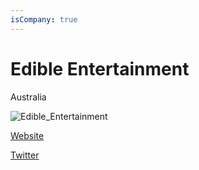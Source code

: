 ```yaml
---
isCompany: true
---
```


# Edible Entertainment

<Location>

Australia

</Location>

![Edible_Entertainment](./images/Edible_Entertainment_v1.webp)

<Website>

[Website](https://www.adventurecraftgame.com/)

[Twitter](https://twitter.com/e2games)

</Website>
